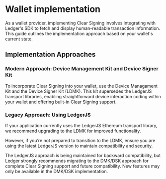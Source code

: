
# Wallet implementation

As a wallet provider, implementing Clear Signing involves integrating with Ledger's SDK to fetch and display human-readable transaction information. This guide outlines the implementation approach based on your wallet's current state.

## Implementation Approaches

### Modern Approach: Device Management Kit and Device Signer Kit

To incorporate Clear Signing into your wallet, use the Device Managament Kit and the Device Signer Kit (LDMK). This kit supersedes the LedgerJS transport libraries, enabling straightforward device interaction coding within your wallet and offering built-in Clear Signing support.

### Legacy Approach: Using LedgerJS

If your application currently uses the LedgerJS Ethereum transport library, we recommend upgrading to the LDMK for improved functionality.

However, if you’re not prepared to transition to the LDMK, ensure you are using the latest LedgerJS version to maintain compatibility and security.

<Callout type="warning" emoji="⚠️">
    The LedgerJS approach is being maintained for backward compatibility, but Ledger strongly recommends migrating to the DMK/DSK approach for complete Clear Signing support and future compatibility. New features may only be available in the DMK/DSK implementation.
</Callout>
